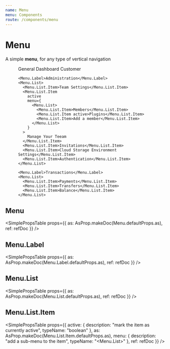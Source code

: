 ```yaml
---
name: Menu
menu: Components
route: /components/menu
---
```




# Menu

A simple **menu**, for any type of vertical navigation

<Playground>
  <Menu>
    <Menu.Label>General</Menu.Label>
    <Menu.List>
      <Menu.List.Item>Dashboard</Menu.List.Item>
      <Menu.List.Item>Customer</Menu.List.Item>
    </Menu.List>

    <Menu.Label>Administration</Menu.Label>
    <Menu.List>
      <Menu.List.Item>Team Settings</Menu.List.Item>
      <Menu.List.Item
        active
        menu={
          <Menu.List>
            <Menu.List.Item>Members</Menu.List.Item>
            <Menu.List.Item active>Plugins</Menu.List.Item>
            <Menu.List.Item>Add a member</Menu.List.Item>
          </Menu.List>
        }
      >
        Manage Your Teeam
      </Menu.List.Item>
      <Menu.List.Item>Invitations</Menu.List.Item>
      <Menu.List.Item>Cloud Storage Environment Settings</Menu.List.Item>
      <Menu.List.Item>Authentication</Menu.List.Item>
    </Menu.List>

    <Menu.Label>Transactions</Menu.Label>
    <Menu.List>
      <Menu.List.Item>Payments</Menu.List.Item>
      <Menu.List.Item>Transfers</Menu.List.Item>
      <Menu.List.Item>Balance</Menu.List.Item>
    </Menu.List>

  </Menu>
</Playground>

## Menu

<SimplePropsTable
  props={{
    as: AsProp.makeDoc(Menu.defaultProps.as),
    ref: refDoc
  }}
/>

<AsProp component={Menu} componentName="Menu" />

## Menu.Label

<SimplePropsTable
  props={{
    as: AsProp.makeDoc(Menu.Label.defaultProps.as),
    ref: refDoc
  }}
/>

<AsProp component={Menu.Label} componentName="Menu.Label" />

## Menu.List

<SimplePropsTable
  props={{
    as: AsProp.makeDoc(Menu.List.defaultProps.as),
    ref: refDoc
  }}
/>

<AsProp component={Menu.List} componentName="Menu.List" />

## Menu.List.Item

<SimplePropsTable
  props={{
    active: {
      description: "mark the item as currently active",
      typeName: "boolean"
    },
    as: AsProp.makeDoc(Menu.List.Item.defaultProps.as),
    menu: {
      description: "add a sub-menu to the item",
      typeName: "<Menu.List>"
    },
    ref: refDoc
  }}
/>

<AsProp component={Menu.List.Item} componentName="Menu.List.Item" />
